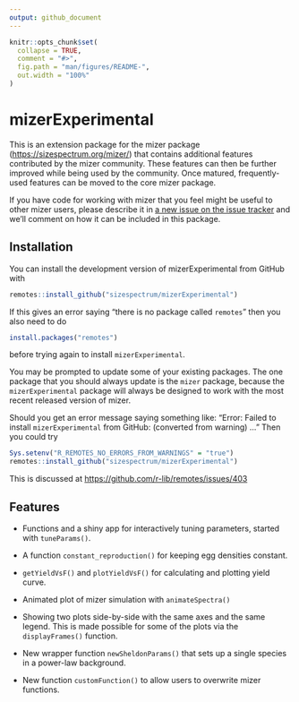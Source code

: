 ```yaml
---
output: github_document
---
```


```r
knitr::opts_chunk$set(
  collapse = TRUE,
  comment = "#>",
  fig.path = "man/figures/README-",
  out.width = "100%"
)
```

# mizerExperimental

<!-- badges: start -->

<!-- badges: end -->

This is an extension package for the mizer package (<https://sizespectrum.org/mizer/>) that contains additional features contributed by the mizer community. These features can then be further improved while being used by the community. Once matured, frequently-used features can be moved to the core mizer package.

If you have code for working with mizer that you feel might be useful to other mizer users, please describe it in [a new issue on the issue tracker](https://github.com/sizespectrum/mizerExperimental/issues/new) and we'll comment on how it can be included in this package.

## Installation

You can install the development version of mizerExperimental from GitHub with

``` r
remotes::install_github("sizespectrum/mizerExperimental")
```

If this gives an error saying "there is no package called `remotes`" then you also need to do

``` r
install.packages("remotes")
```

before trying again to install `mizerExperimental`.

You may be prompted to update some of your existing packages. The one package that you should always update is the `mizer` package, because the `mizerExperimental` package will always be designed to work with the most recent released version of mizer.

Should you get an error message saying something like: "Error: Failed to install `mizerExperimental` from GitHub: (converted from warning) ..." Then you could try

``` r
Sys.setenv("R_REMOTES_NO_ERRORS_FROM_WARNINGS" = "true")
remotes::install_github("sizespectrum/mizerExperimental")
```

This is discussed at <https://github.com/r-lib/remotes/issues/403>

## Features

-   Functions and a shiny app for interactively tuning parameters, started with `tuneParams()`.

-   A function `constant_reproduction()` for keeping egg densities constant.

-   `getYieldVsF()` and `plotYieldVsF()` for calculating and plotting yield curve.

-   Animated plot of mizer simulation with `animateSpectra()`

-   Showing two plots side-by-side with the same axes and the same legend. This is made possible for some of the plots via the `displayFrames()` function.

-   New wrapper function `newSheldonParams()` that sets up a single species in a power-law background.

-   New function `customFunction()` to allow users to overwrite mizer functions.
